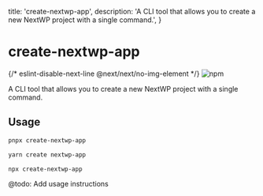 
  title: 'create-nextwp-app',
  description:
    'A CLI tool that allows you to create a new NextWP project with a single command.',
}

# create-nextwp-app

<div className="not-prose my-5 flex gap-3">
  <Link href="https://www.npmjs.com/package/create-nextwp-app" target="_blank">
    {/* eslint-disable-next-line @next/next/no-img-element */}
    <img src="https://badge.fury.io/js/create-nextwp-app.svg" alt="npm" />
  </Link>
</div>

A CLI tool that allows you to create a new NextWP project with a single command.

## Usage

<CodeGroup>

```bash {{ title: "pnpm" }}
pnpx create-nextwp-app
```

```bash {{ title: "yarn" }}
yarn create nextwp-app
```

```bash {{ title: "npm" }}
npx create-nextwp-app
```

</CodeGroup>

<Note>@todo: Add usage instructions</Note>
